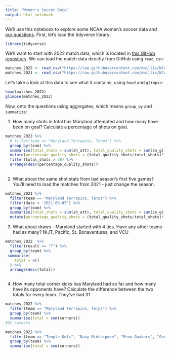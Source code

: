 ```yaml
---
title: "Women's Soccer Data"
output: html_notebook
---
```


We'll use this notebook to explore some NCAA women's soccer data and [our questions](https://docs.google.com/spreadsheets/d/1kTSrnl1URmcexIWLDMWqDnp3q-c2OS45uifnhjp10n4/edit#gid=0). First, let's load the tidyverse library:

```r
library(tidyverse)
```

We'll want to start with 2022 match data, which is located in [this GitHub repository](https://github.com/dwillis/NCAAWomensSoccerData). We can load the match data directly from GitHub using `read_csv`:


```r
matches_2022 <- read_csv("https://raw.githubusercontent.com/dwillis/NCAAWomensSoccerData/main/data/ncaa_womens_soccer_matchstats_2022.csv")
matches_2021 <- read_csv("https://raw.githubusercontent.com/dwillis/NCAAWomensSoccerData/main/data/ncaa_womens_soccer_matchstats_2021.csv")
```

Let's take a look at this data to see what it contains, using `head` and `glimpse`:

```r
head(matches_2022)
glimpse(matches_2022)
```

Now, onto the questions using aggregates, which means `group_by` and `summarize`:

1. How many shots in total has Maryland attempted and how many have been on goal? Calculate a percentage of shots on goal.

```r
matches_2022 %>% 
  # filter(team == "Maryland Terrapins, Terps") %>% 
  group_by(team) %>% 
  summarise(total_shots = sum(sh_att), total_quality_shots = sum(so_g)) %>% 
  mutate(percentage_quality_shots = (total_quality_shots/total_shots)*100) %>% 
  filter(total_shots > 50) %>% 
  arrange(desc(percentage_quality_shots))
 
```

2. What about the same shot stats from last season's first five games? You'll need to load the matches from 2021 - just change the season.

```r
matches_2021 %>%  
  filter(team == "Maryland Terrapins, Terps") %>% 
  filter(date < '2021-09-05') %>% 
  group_by(team) %>% 
  summarise(total_shots = sum(sh_att), total_quality_shots = sum(so_g)) %>% 
  mutate(percentage_quality_shots = (total_quality_shots/total_shots)*100) 

```


3. What about draws - Maryland started with 4 ties. Have any other teams had as many? 
NIJT, Pacific, St. Bonaventures, and VCU

```r
matches_2022  %>% 
  filter(result == "T") %>% 
  group_by(team) %>% 
 summarise(
    total = n()
  ) %>% 
  arrange(desc(total))



```


4. How many total corner kicks has Maryland had so far and how many have its opponents have? Calculate the difference between the two totals for every team.
They've had 31

```r
matches_2022 %>% 
  filter(team == "Maryland Terrapins, Terps") %>% 
  group_by(team) %>% 
  summarise(total = sum(corners))
#31 corners

matches_2022 %>% 
  filter(team == "Temple Owls", "Navy Midshipmen", "Penn Quakers", "Georgetown Hoyas", "George Mason Patriots") %>% 
  group_by(team) %>% 
  summarise(total = sum(corners))
  
```



